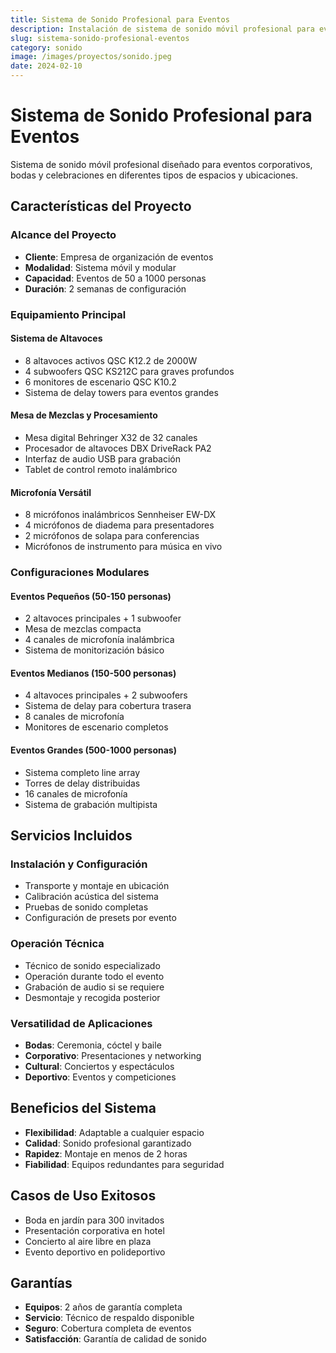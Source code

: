 ```yaml
---
title: Sistema de Sonido Profesional para Eventos
description: Instalación de sistema de sonido móvil profesional para eventos corporativos y celebraciones en espacios diversos.
slug: sistema-sonido-profesional-eventos
category: sonido
image: /images/proyectos/sonido.jpeg
date: 2024-02-10
---
```


# Sistema de Sonido Profesional para Eventos

Sistema de sonido móvil profesional diseñado para eventos corporativos, bodas y celebraciones en diferentes tipos de espacios y ubicaciones.

## Características del Proyecto

### Alcance del Proyecto
- **Cliente**: Empresa de organización de eventos
- **Modalidad**: Sistema móvil y modular
- **Capacidad**: Eventos de 50 a 1000 personas
- **Duración**: 2 semanas de configuración

### Equipamiento Principal

#### Sistema de Altavoces
- 8 altavoces activos QSC K12.2 de 2000W
- 4 subwoofers QSC KS212C para graves profundos
- 6 monitores de escenario QSC K10.2
- Sistema de delay towers para eventos grandes

#### Mesa de Mezclas y Procesamiento
- Mesa digital Behringer X32 de 32 canales
- Procesador de altavoces DBX DriveRack PA2
- Interfaz de audio USB para grabación
- Tablet de control remoto inalámbrico

#### Microfonía Versátil
- 8 micrófonos inalámbricos Sennheiser EW-DX
- 4 micrófonos de diadema para presentadores
- 2 micrófonos de solapa para conferencias
- Micrófonos de instrumento para música en vivo

### Configuraciones Modulares

#### Eventos Pequeños (50-150 personas)
- 2 altavoces principales + 1 subwoofer
- Mesa de mezclas compacta
- 4 canales de microfonía inalámbrica
- Sistema de monitorización básico

#### Eventos Medianos (150-500 personas)
- 4 altavoces principales + 2 subwoofers
- Sistema de delay para cobertura trasera
- 8 canales de microfonía
- Monitores de escenario completos

#### Eventos Grandes (500-1000 personas)
- Sistema completo line array
- Torres de delay distribuidas
- 16 canales de microfonía
- Sistema de grabación multipista

## Servicios Incluidos

### Instalación y Configuración
- Transporte y montaje en ubicación
- Calibración acústica del sistema
- Pruebas de sonido completas
- Configuración de presets por evento

### Operación Técnica
- Técnico de sonido especializado
- Operación durante todo el evento
- Grabación de audio si se requiere
- Desmontaje y recogida posterior

### Versatilidad de Aplicaciones
- **Bodas**: Ceremonia, cóctel y baile
- **Corporativo**: Presentaciones y networking
- **Cultural**: Conciertos y espectáculos
- **Deportivo**: Eventos y competiciones

## Beneficios del Sistema

- **Flexibilidad**: Adaptable a cualquier espacio
- **Calidad**: Sonido profesional garantizado
- **Rapidez**: Montaje en menos de 2 horas
- **Fiabilidad**: Equipos redundantes para seguridad

## Casos de Uso Exitosos

- Boda en jardín para 300 invitados
- Presentación corporativa en hotel
- Concierto al aire libre en plaza
- Evento deportivo en polideportivo

## Garantías

- **Equipos**: 2 años de garantía completa
- **Servicio**: Técnico de respaldo disponible
- **Seguro**: Cobertura completa de eventos
- **Satisfacción**: Garantía de calidad de sonido